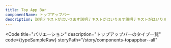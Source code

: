 ```yaml
---
title: Top App Bar
componentName: トップアップバー
description: 説明テキストがはいります説明テキストがはいります説明テキストがはいります説明テキストがはいります説明テキストがはいります説明テキストがはいります説明テキストがはいります説明テキストがはいります
---
```



<Code
  title="バリエーション"
  description="トップアップバーのタイプ一覧"
  code={typeSampleRaw}
  storyPath="/story/components-topappbar--all"
>
  <TypeSample client:load />
</Code>
